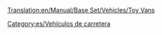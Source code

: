[[Translation:en/Manual/Base Set/Vehicles/Toy Vans]]

{{es/Vehículo de carretera|nombre    = Furgón de Juguetes MightyMover
  |imagen    = MightyMover Toy.png
  |precio    = 9.594 € (4.797 £)
  |velocidad = 48 km/h (30 mph)
  |coste     = 842 € (421 £)
  |diseño    = 1935
  |duración  = 15
  |capacidad = 17 [[es/juguetes|juguetes]]
}}
{{es/Vehículo de carretera|nombre    = Furgón de Juguetes Powernaught
  |imagen    = Powernaught Toy.png
  |precio    = 12.054 € (6.027 £)
  |velocidad = 88 km/h (55 mph)
  |coste     = 1.574 € (787 £)
  |diseño    = 1978
  |duración  = 15
  |capacidad = 19 juguetes
}}
{{es/Vehículo de carretera|nombre    = Furgón de Juguetes Wizzow
  |imagen    = Wizzow Toy.png
  |precio    = 12.874 € (6.437 £)
  |velocidad = 112 km/h (70 mph)
  |coste     = 2.250 € (1,125 £)
  |diseño    = 2015
  |duración  = 15
  |capacidad = 22 juguetes
}}


[[Category:es/Vehículos de carretera]]